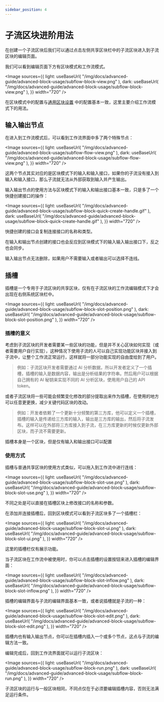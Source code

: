 ```yaml
---
sidebar_position: 4
---
```



# 子流区块进阶用法

在创建一个子流区块后我们可以通过点击左侧共享区块栏中的子流区块进入到子流区块的编辑页面。

我们可以看到编辑页面下方有区块模式和工作流模式。

<Image
  sources={{
    light: useBaseUrl(
      "/img/docs/advanced-guide/advanced-block-usage/subflow-block-view.png"
    ),
    dark: useBaseUrl(
      "/img/docs/advanced-guide/advanced-block-usage/subflow-block-view.png"
    ),
  }}
  width="720"
/>

在区块模式中的配置与[通用区块设置](/zh-CN/docs/advanced-guide/universal-block-settings) 中的配置基本一致，这里主要介绍工作流模式下的用法。

## 输入输出节点

在进入到工作流模式后，可以看到工作流界面中多了两个特殊节点：

<Image
  sources={{
    light: useBaseUrl(
      "/img/docs/advanced-guide/advanced-block-usage/subflow-flow-view.png"
    ),
    dark: useBaseUrl(
      "/img/docs/advanced-guide/advanced-block-usage/subflow-flow-view.png"
    ),
  }}
  width="720"
/>

这两个节点其实对应的是区块模式下的输入和输入接口，如果你的子流没有接入到输入和输入接口，那么子流就无法从外部获取到输入并产生输出。

输入输出节点的使用方法与区块模式下的输入和输出接口基本一致，只是多了一个快捷创建接口的操作：

<Image
  sources={{
    light: useBaseUrl(
      "/img/docs/advanced-guide/advanced-block-usage/subflow-block-quick-create-handle.gif"
    ),
    dark: useBaseUrl(
      "/img/docs/advanced-guide/advanced-block-usage/subflow-block-quick-create-handle.gif"
    ),
  }}
  width="720"
/>

快捷创建的接口会复制连接接口的名称和类型。

在输入和输出节点创建的接口也会反应到区块模式下的输入输入输出接口下，反之也会同步。

输入输出节点无法删除，如果用户不需要输入或者输出可以选择不连线。

## 插槽

插槽是一个专用于子流区块的共享区块，仅有在子流区块的工作流编辑模式下才会出现在右侧系统区块栏中。

<Image
  sources={{
    light: useBaseUrl(
      "/img/docs/advanced-guide/advanced-block-usage/subflow-block-slot-position.png"
    ),
    dark: useBaseUrl(
      "/img/docs/advanced-guide/advanced-block-usage/subflow-block-slot-position.png"
    ),
  }}
  width="720"
/>

### 插槽的意义

考虑到子流区块的开发者需要某一些区块的功能，但是并不关心区块如何实现（或者需要用户自行实现），这种情况下使用子流的人可以自己实现功能区块并接入到子流中，让整个工作流正常运行，这样就将一部分功能实现的自由度给到了用户。

> 例如：子流区块开发者需要通过 AI 分析数据，所以开发者定义了一个插槽，插槽的输入是数据内容，输出是分析结果的字符串。然后用户可以根据自己拥有的 AI 秘钥来实现不同的 AI 分析区块，使用用户自己的 API token。

或者子流区块将一些可能会频繁变化修改的部分提取出来作为插槽，在使用的地方可以任意更更换，减少关键代码区块的改动。

> 例如：开发者依赖了一个更新十分频繁的第三方库，他可以定义一个插槽，插槽的输入是传递给三方库的输入，输出是三方库的输出，然后将子流发布。这样可以在外部将三方库接入到子流，在三方库更新的时候仅更新外部区块，而子流不需要更新。

插槽本身是一个区块，但是仅有输入和输出接口可以配置

### 使用方式

插槽与普通共享区块的使用方式类似，可以拖入到工作流中进行连线：

<Image
  sources={{
    light: useBaseUrl(
      "/img/docs/advanced-guide/advanced-block-usage/subflow-block-slot-use.png"
    ),
    dark: useBaseUrl(
      "/img/docs/advanced-guide/advanced-block-usage/subflow-block-slot-use.png"
    ),
  }}
  width="720"
/>

不同之处是可以直接在插槽区块上修改接口的名称和参数。

在添加并连接插槽后，回到区块模式可以看到子流区块多了一个插槽栏：

<Image
  sources={{
    light: useBaseUrl(
      "/img/docs/advanced-guide/advanced-block-usage/subflow-block-slot-ui.png"
    ),
    dark: useBaseUrl(
      "/img/docs/advanced-guide/advanced-block-usage/subflow-block-slot-ui.png"
    ),
  }}
  width="720"
/>

这里的插槽栏仅有展示功能。

当子流区块在工作流中被使用时，你可以点击插槽的设置按钮来进入插槽的编辑界面：

<Image
  sources={{
    light: useBaseUrl(
      "/img/docs/advanced-guide/advanced-block-usage/subflow-block-slot-inflow.png"
    ),
    dark: useBaseUrl(
      "/img/docs/advanced-guide/advanced-block-usage/subflow-block-slot-inflow.png"
    ),
  }}
  width="720"
/>

插槽的编辑界面与子流的编辑界面基本一致，或者说插槽就是子流的一种：

<Image
  sources={{
    light: useBaseUrl(
      "/img/docs/advanced-guide/advanced-block-usage/subflow-block-slot-edit.png"
    ),
    dark: useBaseUrl(
      "/img/docs/advanced-guide/advanced-block-usage/subflow-block-slot-edit.png"
    ),
  }}
  width="720"
/>

插槽内也有输入输出节点，你可以在插槽内插入一个或多个节点，这点与子流的编辑方法一致。

编辑完成后，回到工作流界面就可以运行子流区块：

<Image
  sources={{
    light: useBaseUrl(
      "/img/docs/advanced-guide/advanced-block-usage/subflow-block-run.png"
    ),
    dark: useBaseUrl(
      "/img/docs/advanced-guide/advanced-block-usage/subflow-block-run.png"
    ),
  }}
  width="720"
/>

子流区块的运行与一般区块相同，不同点仅在于必须要编辑插槽内容，否则无法满足运行条件。
